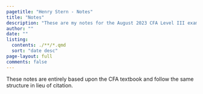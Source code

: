 ```yaml
---
pagetitle: "Henry Stern - Notes"
title: "Notes"
description: "These are my notes for the August 2023 CFA Level III exam."
author: ""
date: ""
listing:
  contents: ./**/*.qmd
  sort: "date desc"
page-layout: full
comments: false
---
```


::: {.callout-note .mb-5}
These notes are entirely based upon the CFA textbook and follow the same structure in lieu of citation.
:::


